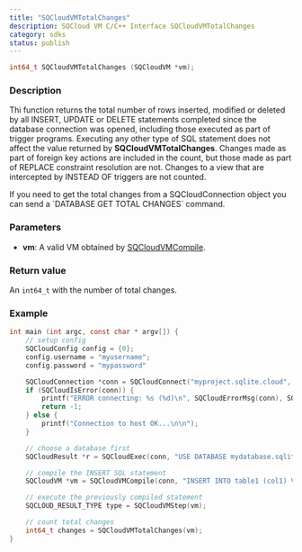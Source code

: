 ```yaml
---
title: "SQCloudVMTotalChanges"
description: SQCloud VM C/C++ Interface SQCloudVMTotalChanges
category: sdks
status: publish
---
```


```c
int64_t SQCloudVMTotalChanges (SQCloudVM *vm);
```

### Description
Thi function returns the total number of rows inserted, modified or deleted by all INSERT, UPDATE or DELETE statements completed since the database connection was opened, including those executed as part of trigger programs. Executing any other type of SQL statement does not affect the value returned by **SQCloudVMTotalChanges**. Changes made as part of foreign key actions are included in the count, but those made as part of REPLACE constraint resolution are not. Changes to a view that are intercepted by INSTEAD OF triggers are not counted.


<Callout type="warning" title="Count total changes without a VM">
If you need to get the total changes from a SQCloudConnection object you can send a `DATABASE GET TOTAL CHANGES` command.
</Callout>

### Parameters
* **vm**: A valid VM obtained by [SQCloudVMCompile](/docs/sdk/c/sqcloudvmcompile).

### Return value
An `int64_t` with the number of total changes.

### Example
```c
int main (int argc, const char * argv[]) {
    // setup config
    SQCloudConfig config = {0};
    config.username = "myusername";
    config.password = "mypassword"

    SQCloudConnection *conn = SQCloudConnect("myproject.sqlite.cloud", SQCLOUD_DEFAULT_PORT, &config);
    if (SQCloudIsError(conn)) {
        printf("ERROR connecting: %s (%d)\n", SQCloudErrorMsg(conn), SQCloudErrorCode(conn));
        return -1;
    } else {
        printf("Connection to host OK...\n\n");
    }

    // choose a database first
    SQCloudResult *r = SQCloudExec(conn, "USE DATABASE mydatabase.sqlite;");

    // compile the INSERT SQL statement
    SQCloudVM *vm = SQCloudVMCompile(conn, "INSERT INTO table1 (col1) VALUES ('Hello World');", -1, NULL);

    // execute the previously compiled statement
    SQCLOUD_RESULT_TYPE type = SQCloudVMStep(vm);

    // count total changes
    int64_t changes = SQCloudVMTotalChanges(vm);
}
```